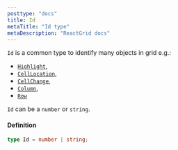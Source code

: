 ```yaml
---
posttype: "docs"
title: Id
metaTitle: "Id type"
metaDescription: "ReactGrid docs"
---
```


`Id` is a common type to identify many objects in grid e.g.: 
- [`Highlight`](/docs/3.0/7-api/0-interfaces/9-highlight/), 
- [`CellLocation`](/docs/3.0/7-api/0-interfaces/6-cell-location/),
- [`CellChange`](/docs/3.0/7-api/1-types/2-cell-change/),  
- [`Column`](/docs/3.0/7-api/0-interfaces/3-column/), 
- [`Row`](/docs/3.0/7-api/0-interfaces/2-row/)

`Id` can be a `number` or `string`.

#### Definition

```ts
type Id = number | string;
```